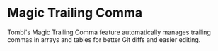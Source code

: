 # Magic Trailing Comma

Tombi's Magic Trailing Comma feature automatically manages trailing commas in arrays and tables for better Git diffs and easier editing.
